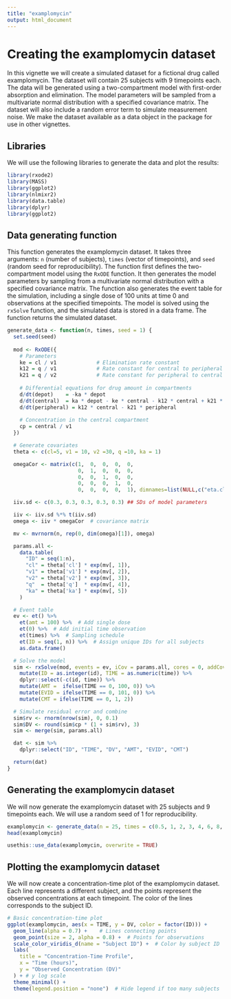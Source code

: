 ```yaml
---
title: "examplomycin"
output: html_document
---
```

# Creating the examplomycin dataset
In this vignette we will create a simulated dataset for a fictional drug called examplomycin. The dataset will contain 25 subjects with 9 timepoints each. The data will be generated using a two-compartment model with first-order absorption and elimination. The model parameters will be sampled from a multivariate normal distribution with a specified covariance matrix. The dataset will also include a random error term to simulate measurement noise. We make the dataset available as a data object in the package for use in other vignettes.

## Libraries
We will use the following libraries to generate the data and plot the results:
```r
library(rxode2)
library(MASS)
library(ggplot2)
library(nlmixr2)
library(data.table)
library(dplyr)
library(ggplot2)
```

## Data generating function
This function generates the examplomycin dataset. It takes three arguments: `n` (number of subjects), `times` (vector of timepoints), and `seed` (random seed for reproducibility). The function first defines the two-compartment model using the `RxODE` function. It then generates the model parameters by sampling from a multivariate normal distribution with a specified covariance matrix. The function also generates the event table for the simulation, including a single dose of 100 units at time 0 and observations at the specified timepoints. The model is solved using the `rxSolve` function, and the simulated data is stored in a data frame. The function returns the simulated dataset.
```r
generate_data <- function(n, times, seed = 1) {
  set.seed(seed)
  
  mod <- RxODE({
    # Parameters
    ke = cl / v1             # Elimination rate constant
    k12 = q / v1             # Rate constant for central to peripheral transfer
    k21 = q / v2             # Rate constant for peripheral to central transfer
    
    # Differential equations for drug amount in compartments
    d/dt(depot)    = -ka * depot
    d/dt(central)  = ka * depot - ke * central - k12 * central + k21 * peripheral
    d/dt(peripheral) = k12 * central - k21 * peripheral
    
    # Concentration in the central compartment
    cp = central / v1
  })

  # Generate covariates
  theta <- c(cl=5, v1 = 10, v2 =30, q =10, ka = 1)

  omegaCor <- matrix(c(1,  0,  0,  0,  0,
                       0,  1,  0,  0,  0,
                       0,  0,  1,  0,  0,
                       0,  0,  0,  1,  0,
                       0,  0,  0,  0,  1), dimnames=list(NULL,c("eta.cl","eta.v1","eta.v2", "eta.q", "eta.ka")), nrow=5)

  iiv.sd <- c(0.3, 0.3, 0.3, 0.3, 0.3) ## SDs of model parameters

  iiv <- iiv.sd %*% t(iiv.sd)
  omega <- iiv * omegaCor  # covariance matrix

  mv <- mvrnorm(n, rep(0, dim(omega)[1]), omega)

  params.all <-
    data.table(
      "ID" = seq(1:n),
      "cl" = theta['cl'] * exp(mv[, 1]),
      "v1" = theta['v1'] * exp(mv[, 2]),
      "v2" = theta['v2'] * exp(mv[, 3]),
      "q"  = theta['q']  * exp(mv[, 4]),
      "ka" = theta['ka'] * exp(mv[, 5])
    )

  # Event table
  ev <- et() %>%
    et(amt = 100) %>%  # Add single dose
    et(0) %>%  # Add initial time observation
    et(times) %>%  # Sampling schedule
    et(ID = seq(1, n)) %>%  # Assign unique IDs for all subjects
    as.data.frame()

  # Solve the model
  sim <- rxSolve(mod, events = ev, iCov = params.all, cores = 0, addCov = T) %>%
    mutate(ID = as.integer(id), TIME = as.numeric(time)) %>%
    dplyr::select(-c(id, time)) %>%
    mutate(AMT =  ifelse(TIME == 0, 100, 0)) %>%
    mutate(EVID = ifelse(TIME == 0, 101, 0)) %>%
    mutate(CMT = ifelse(TIME == 0, 1, 2))

  # Simulate residual error and combine
  sim$rv <- rnorm(nrow(sim), 0, 0.1)
  sim$DV <- round(sim$cp * (1 + sim$rv), 3)
  sim <- merge(sim, params.all)

  dat <- sim %>%
    dplyr::select("ID", "TIME", "DV", "AMT", "EVID", "CMT")

  return(dat)
}
```

## Generating the examplomycin dataset
We will now generate the examplomycin dataset with 25 subjects and 9 timepoints each. We will use a random seed of 1 for reproducibility.
```r
examplomycin <- generate_data(n = 25, times = c(0.5, 1, 2, 3, 4, 6, 8, 12, 24), seed = 1)
head(examplomycin)
```
```r
usethis::use_data(examplomycin, overwrite = TRUE)
```

## Plotting the examplomycin dataset
We will now create a concentration-time plot of the examplomycin dataset. Each line represents a different subject, and the points represent the observed concentrations at each timepoint. The color of the lines corresponds to the subject ID.
```r
# Basic concentration-time plot
ggplot(examplomycin, aes(x = TIME, y = DV, color = factor(ID))) +
  geom_line(alpha = 0.7) +    # Lines connecting points
  geom_point(size = 2, alpha = 0.8) +  # Points for observations
  scale_color_viridis_d(name = "Subject ID") +  # Color by subject ID
  labs(
    title = "Concentration-Time Profile",
    x = "Time (hours)",
    y = "Observed Concentration (DV)"
  ) + # y log scale
  theme_minimal() +
  theme(legend.position = "none")  # Hide legend if too many subjects


```

